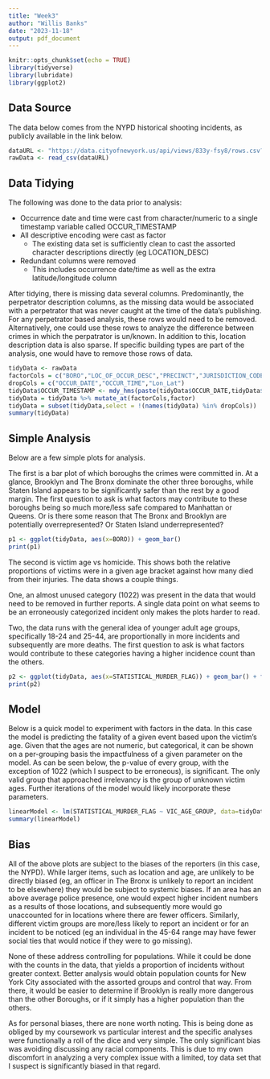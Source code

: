 ---
title: "Week3"
author: "Willis Banks"
date: "2023-11-18"
output: pdf_document
---

```{r setup, include=FALSE}
knitr::opts_chunk$set(echo = TRUE)
library(tidyverse)
library(lubridate)
library(ggplot2)
```

## Data Source

The data below comes from the NYPD historical shooting incidents, as publicly available in the link below.

```{r ingestion}
dataURL <- "https://data.cityofnewyork.us/api/views/833y-fsy8/rows.csv?accessType=DOWNLOAD"
rawData <- read_csv(dataURL)
```

## Data Tidying

The following was done to the data prior to analysis:

* Occurrence date and time were cast from character/numeric to a single timestamp variable called OCCUR_TIMESTAMP
* All descriptive encoding were cast as factor
  + The existing data set is sufficiently clean to cast the assorted character descriptions directly (eg LOCATION_DESC)
* Redundant columns were removed
  + This includes occurrence date/time as well as the extra latitude/longitude column
  
After tidying, there is missing data several columns. Predominantly, the perpetrator description columns, as the missing data would be associated with a perpetrator that was never caught at the time of the data's publishing. For any perpetrator based analysis, these rows would need to be removed. Alternatively, one could use these rows to analyze the difference between crimes in which the perpatrator is un/known. In addition to this, location description data is also sparse. If specific building types are part of the analysis, one would have to remove those rows of data.

```{r tidy}
tidyData <- rawData
factorCols = c("BORO","LOC_OF_OCCUR_DESC","PRECINCT","JURISDICTION_CODE","LOC_CLASSFCTN_DESC","LOCATION_DESC","PERP_AGE_GROUP","PERP_SEX","PERP_RACE","VIC_AGE_GROUP","VIC_SEX","VIC_RACE")
dropCols = c("OCCUR_DATE","OCCUR_TIME","Lon_Lat")
tidyData$OCCUR_TIMESTAMP <- mdy_hms(paste(tidyData$OCCUR_DATE,tidyData$OCCUR_TIME))
tidyData = tidyData %>% mutate_at(factorCols,factor)
tidyData = subset(tidyData,select = !(names(tidyData) %in% dropCols))
summary(tidyData)
```

## Simple Analysis

Below are a few simple plots for analysis. 

The first is a bar plot of which boroughs the crimes were committed in. At a glance, Brooklyn and The Bronx dominate the other three boroughs, while Staten Island appears to be significantly safer than the rest by a good margin. The first question to ask is what factors may contribute to these boroughs being so much more/less safe compared to Manhattan or Queens. Or is there some reason that The Bronx and Brooklyn are potentially overrepresented? Or Staten Island underrepresented?

```{r plots}
p1 <- ggplot(tidyData, aes(x=BORO)) + geom_bar()
print(p1)
```
The second is victim age vs homicide. This shows both the relative proportions of victims were in a given age bracket against how many died from their injuries. The data shows a couple things. 

One, an almost unused category (1022) was present in the data that would need to be removed in further reports. A single data point on what seems to be an erroneously categorized incident only makes the plots harder to read.

Two, the data runs with the general idea of younger adult age groups, specifically 18-24 and 25-44, are proportionally in more incidents and subsequently are more deaths. The first question to ask is what factors would contribute to these categories having a higher incidence count than the others.

```{r plot2}
p2 <- ggplot(tidyData, aes(x=STATISTICAL_MURDER_FLAG)) + geom_bar() + facet_wrap( ~ VIC_AGE_GROUP)
print(p2)
```
## Model
Below is a quick model to experiment with factors in the data. In this case the model is predicting the fatality of a given event based upon the victim's age. Given that the ages are not numeric, but categorical, it can be shown on a per-grouping basis the impactfulness of a given parameter on the model. As can be seen below, the p-value of every group, with the exception of 1022 (which I suspect to be erroneous), is significant. The only valid group that approached irrelevancy is the group of unknown victim ages. Further iterations of the model would likely incorporate these parameters.

```{r model}
linearModel <- lm(STATISTICAL_MURDER_FLAG ~ VIC_AGE_GROUP, data=tidyData)
summary(linearModel)
```

## Bias

All of the above plots are subject to the biases of the reporters (in this case, the NYPD). While larger items, such as location and age, are unlikely to be directly biased (eg, an officer in The Bronx is unlikely to report an incident to be elsewhere) they would be subject to systemic biases. If an area has an above average police presence, one would expect higher incident numbers as a results of those locations, and subsequently more would go unaccounted for in locations where there are fewer officers. Similarly, different victim groups are more/less likely to report an incident or for an incident to be noticed (eg an individual in the 45-64 range may have fewer social ties that would notice if they were to go missing).

None of these address controlling for populations. While it could be done with the counts in the data, that yields a proportion of incidents without greater context. Better analysis would obtain population counts for New York City associated with the assorted groups and control that way. From there, it would be easier to determine if Brooklyn is really more dangerous than the other Boroughs, or if it simply has a higher population than the others.

As for personal biases, there are none worth noting. This is being done as obliged by my coursework vs particular interest and the specific analyses were functionally a roll of the dice and very simple. The only significant bias was avoiding discussing any racial components. This is due to my own discomfort in analyzing a very complex issue with a limited, toy data set that I suspect is significantly biased in that regard.